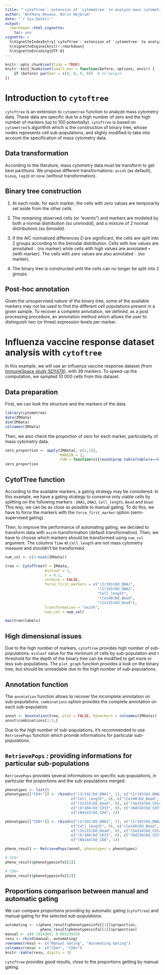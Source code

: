 ```yaml
---
title: "`cytoftree`: extension of `cytometree` to analyze mass cytometry data"
author: "Anthony Devaux, Boris Hejblum"
date: "`r Sys.Date()`"
output: 
  rmarkdown::html_vignette:
    toc: yes
vignette: >
  %\VignetteIndexEntry{`cytoftree`: extension of `cytometree` to analyze mass cytometry data}
  %\VignetteEngine{knitr::rmarkdown}
  %\VignetteEncoding{UTF-8}
---
```


```r
knitr::opts_chunk$set(tidy = TRUE)
knitr::knit_hooks$set(small.mar = function(before, options, envir) {
    if (before) par(mar = c(0, 0, 0, 0))  # no margin
})
```

# Introduction to `cytoftree`

`cytoftree` is an extension to `cytometree` function to analyze mass cytometry data. These data are specific due to a high number of zero and the high number of markers (up to 100 potentially). `cytoftree` is based on `cytometree`'s algorithm which is the construction of binary tree, whose nodes represents cell sub-populations, and slighly modified to take into account the specification of mass cytometry data.

## Data transformation

According to the literature, mass cytometry data must be transform to get best partitions. We propose different transformations: `asinh` (as default), `biexp`, `log10` or `none` (without transformation).

## Binary tree construction

1. At each node, for each marker, the cells with zero values are temporarily set aside from the other cells.

2. The remaining observed cells (or "events") and markers are modeled by both a normal distribution (so *unimodal*), and a mixture of 2 normal distributions (so *bimodal*).

3. If the AIC normalized differences $D$ are significant, the cells are split into 2 groups according to the bimodal distribution. Cells with low values are annotated `-` (no marker) while cells with high values are annotated `+` (with marker). The cells with zero values are also annotated `-` (no marker).

4. The binary tree is constructed until the cells can no longer be split into 2 groups.

## Post-hoc annotation

Given the unsupervised nature of the binary tree, some of the available markers may not be used to find the different cell populations present in a given sample. To recover a complete annotation, we defined, as a post processing procedure, an annotation method which allows the user to distinguish two (or three) expression levels per marker.

# Influenza vaccine response dataset analysis with `cytoftree`

In this example, we will use an influenza vaccine response dataset (from [ImmuneSpace study SDY478](https://immunespace.org/query/study/SDY478)), with 39 markers. To speed-up the computation, we sampled 10 000 cells from this dataset.

## Data preparation

First, we can look the structure and the markers of the data.

```r
library(cytometree)
data(IMdata)
dim(IMdata)
colnames(IMdata)
```

Then, we also check the proportion of zero for each marker, particularity of mass cytometry data.

```r
zero_proportion <- apply(IMdata[,-c(1,2)], 
                         MARGIN = 2, 
                         FUN = function(x){round(prop.table(table(x==0))["TRUE"]*100,2)})
zero_proportion
```

## CytofTree function

According to the available markers, a gating strategy may be considered. In this example, we have a gating strategy to conserve only viable cells by splitting on the following markers : `DNA1`, `DNA2`, `Cell_length`, `Bead` and `Dead`. This way, we can be as close as possible to manual gating. To do this, we have to force the markers with the `force_first_marker` option (semi-supervised gating).

Then, to improve the performance of automating gating, we decided to transform data with `asinh` transformation (default transformation). Then, we have to choose which markers should be transformed using `num_col` argument. The columns `Time` et `Cell_length` are not mass cytometry measure and shouldn't be transformed.

```r
num_col <- c(3:ncol(IMdata))

tree <- CytofTree(M = IMdata,
                  minleaf = 1,
                  t = 0.1,
                  verbose = FALSE,
                  force_first_markers = c("(Ir191)Dd_DNA1",
                                          "(Ir193)Dd_DNA2",
                                          "Cell_length",
                                          "(Ce140)Dd_Bead",
                                          "(In115)Dd_Dead"),
                  transformation = "asinh",
                  num_col = num_col)

max(tree$labels)
```

## High dimensional issues

Due to the high number of markers, `cytoftree` provides high number of sub-populations. `minleaf` value for the minimum of cells by sub-population and `t` threshold for the depth of the binary tree can be modified to get more or less sub-populations. The `plot_graph` function provides a look on the binary tree, but should be unreadable due to the high number of sub-populations. 

## Annotation function

The `annotation` function allows to recover the incomplete annotation on sub-populations. `combinations` option provides the complete annotation on each sub-population.

```r
annot <- Annotation(tree, plot = FALSE, K2markers = colnames(IMdata))
annot$combinations[1:5,]
```

Due to the high number of sub-populations, it's recommended to use `RetrievePops` function which provide informations for particular sub-populations.

## `RetrievePops` : providing informations for particular sub-populations

`RetrievePops` provides several informations on specific sub-populations, in particular the proportions and the sub-populations merged.

```r
phenotypes <- list()
phenotypes[["CD4+"]] <- rbind(c("(Ir191)Dd_DNA1", 1), c("(Ir193)Dd_DNA2", 1), 
                              c("Cell_length", 0), c("(Ce140)Dd_Bead", 0), 
                              c("(In115)Dd_Dead", 0), c("(Sm154)Dd_CD14", 0), 
                              c("(Er166)Dd_CD33", 0), c("(Nd150)Dd_CD3", 1), 
                              c("(Nd143)Dd_CD4", 1))

phenotypes[["CD8+"]] <- rbind(c("(Ir191)Dd_DNA1", 1), c("(Ir193)Dd_DNA2", 1), 
                              c("Cell_length", 0), c("(Ce140)Dd_Bead", 0), 
                              c("(In115)Dd_Dead", 0), c("(Sm154)Dd_CD14", 0), 
                              c("(Er166)Dd_CD33", 0), c("(Nd150)Dd_CD3", 1), 
                              c("(Nd144)Dd_CD8", 1))

pheno_result <- RetrievePops(annot, phenotypes = phenotypes)

# CD4+
pheno_result$phenotypesinfo[[1]]

# CD8+
pheno_result$phenotypesinfo[[2]]
```

## Proportions comparison between manual and automatic gating

We can compare proportions providing by automatic gating (`cytoftree`) and manual gating for the selected sub-populations.

```r
automating <- c(pheno_result$phenotypesinfo[[1]]$proportion,
                pheno_result$phenotypesinfo[[2]]$proportion)
manual <- c(0.1824389, 0.06523925)
resu <- rbind(manual, automating)
rownames(resu) <- c("Manual Gating", "Automating Gating")
colnames(resu) <- c("CD4+", "CD8+")
knitr::kable(resu, digits = 3)
```

`cytoftree` provides good results, close to the proportions getting by manual gating.